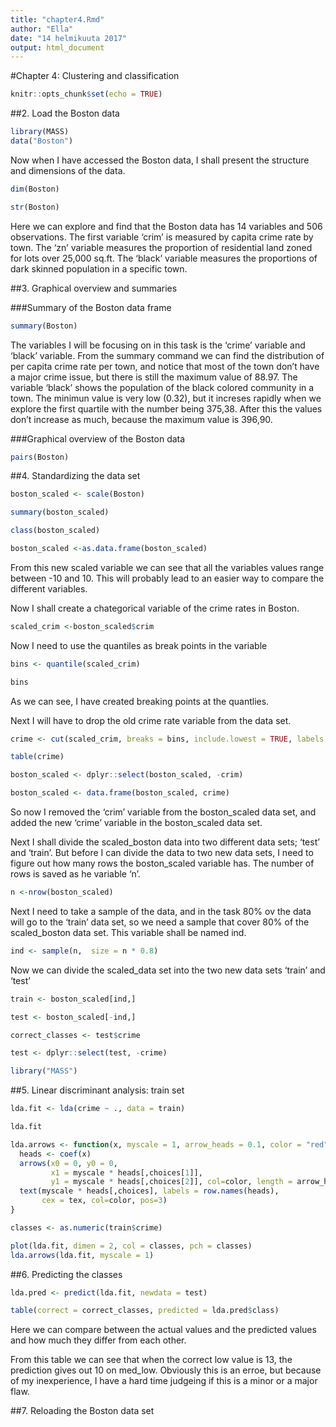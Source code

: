 ```yaml
---
title: "chapter4.Rmd"
author: "Ella"
date: "14 helmikuuta 2017"
output: html_document
---
```


#Chapter 4: Clustering and classification

```r
knitr::opts_chunk$set(echo = TRUE)
```

##2. Load the Boston data
```r
library(MASS)
data("Boston")
```


Now when I have accessed the Boston data, I shall present the structure and dimensions of the data. 
```r
dim(Boston)
```


```r
str(Boston)
```

Here we can explore and find that the Boston data has 14 variables and 506 observations. The first variable 'crim' is measured by capita crime rate by town. The 'zn' variable measures the proportion of residential land zoned for lots over 25,000 sq.ft. The 'black' variable measures the proportions of dark skinned population in a specific town. 

##3. Graphical overview and summaries

###Summary of the Boston data frame

```r
summary(Boston)
```
The variables I will be focusing on in this task is the 'crime' variable and 'black' variable. From the summary command we can find the distribution of per capita crime rate per town, and notice that most of the town don't have a major crime issue, but there is still the maximum value of 88.97. The variable 'black' shows the population of the black colored community in a town. The minimun value is very low (0.32), but it increses rapidly when we explore the first quartile with the number being 375,38. After this the values don't increase as much, because the maximum value is 396,90.


###Graphical overview of the Boston data

```r
pairs(Boston)
```


##4. Standardizing the data set

```r
boston_scaled <- scale(Boston)
```

```r
summary(boston_scaled)
```
```r
class(boston_scaled)
```

```r
boston_scaled <-as.data.frame(boston_scaled)
```

From this new scaled variable we can see that all the variables values range between -10 and 10. This will probably lead to an easier way to compare the different variables. 

Now I shall create a chategorical variable of the crime rates in Boston. 


```r
scaled_crim <-boston_scaled$crim
```

Now I need to use the quantiles as break points in the variable

```r
bins <- quantile(scaled_crim)
```

```r
bins
```
As we can see, I have created breaking points at the quantlies.

Next I will have to drop the old crime rate variable from the data set. 

```r
crime <- cut(scaled_crim, breaks = bins, include.lowest = TRUE, labels = c("low", "med_low", "med_high", "high"))

```

```r
table(crime)
```

```r
boston_scaled <- dplyr::select(boston_scaled, -crim)
```

```r
boston_scaled <- data.frame(boston_scaled, crime)
```

So now I removed the 'crim' variable from the boston_scaled data set, and added the new 'crime' variable in the boston_scaled data set. 


Next I shall divide the scaled_boston data into two different data sets; 'test' and 'train'. But before I can divide the data to two new data sets, I need to figure out how many rows the boston_scaled variable has. The number of rows is saved as he variable 'n'. 
```r
n <-nrow(boston_scaled)
```

Next I need to take a sample of the data, and in the task 80% ov the data will go to the 'train' data set, so we need a sample that cover 80% of the scaled_boston data set. This variable shall be named ind.

```r
ind <- sample(n,  size = n * 0.8)
```

Now we can divide the scaled_data set into the two new data sets 'train' and 'test'

```r
train <- boston_scaled[ind,]
```

```r
test <- boston_scaled[-ind,]
```

```r
correct_classes <- test$crime
```

```r
test <- dplyr::select(test, -crime)
```

```r
library("MASS")
```



##5. Linear discriminant analysis: train set

```r
lda.fit <- lda(crime ~ ., data = train)
```


```r
lda.fit
```

```r
lda.arrows <- function(x, myscale = 1, arrow_heads = 0.1, color = "red", tex = 0.75, choices = c(1,2)){
  heads <- coef(x)
  arrows(x0 = 0, y0 = 0, 
         x1 = myscale * heads[,choices[1]], 
         y1 = myscale * heads[,choices[2]], col=color, length = arrow_heads)
  text(myscale * heads[,choices], labels = row.names(heads), 
       cex = tex, col=color, pos=3)
}
```

```r
classes <- as.numeric(train$crime)
```



```r
plot(lda.fit, dimen = 2, col = classes, pch = classes)
lda.arrows(lda.fit, myscale = 1)
```

##6. Predicting the classes

```r
lda.pred <- predict(lda.fit, newdata = test)
```

```r
table(correct = correct_classes, predicted = lda.pred$class)
```

Here we can compare between the actual values and the predicted values and how much they differ from each other. 

From this table we can see that when the correct low value is 13, the prediction gives out 10 on med_low. Obviously this is an erroe, but because of my inexperience, I have a hard time judgeing if this is a minor or a major flaw. 

##7. Reloading the Boston data set






